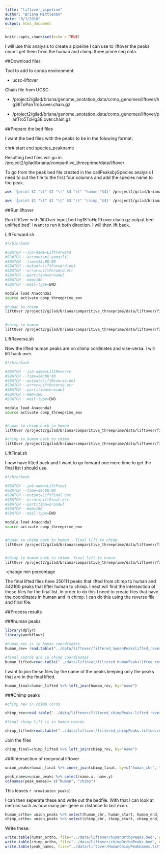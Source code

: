 ```yaml
---
title: "liftover_pipeline"
author: "Briana Mittleman"
date: "8/1/2018"
output: html_document
---
```


```r
knitr::opts_chunk$set(echo = TRUE)
```

I will use this analysis to create a pipeline I can use to liftover the peaks once I get them from the human and chimp three prime seq data.  

##Download files 


Tool to add to conda environment:  

* ucsc-liftover  

Chain file from UCSC:  

* /project2/gilad/briana/genome_anotation_data/comp_genomes/liftover/hg38ToPanTro5.over.chain.gz  

* /project2/gilad/briana/genome_anotation_data/comp_genomes/liftover/panTro5ToHg38.over.chain.gz  

##Prepare the bed files

I want the bed files with the peaks to be in the folowing format:  

chr# start end species_peakname

Resulting bed files will go in: /project2/gilad/briana/comparitive_threeprime/data/liftover

To go from the peak bed file created in the callPeaksbySpecies analysis I need to cut the file to the first four columns and add the species name to the peak.  

```bash
awk '{print $1 "\t" $2 "\t" $3 "\t" "human_"$4}' /project2/gilad/briana/comparitive_threeprime/human/data/mergedPeaks_comb/filtered_APApeaks_merged_allchrom_named_human.bed > /project2/gilad/briana/comparitive_threeprime/data/liftover/filtered_humanPeaks.bed
```


```bash
awk '{print $1 "\t" $2 "\t" $3 "\t" "chimp_"$4}' /project2/gilad/briana/comparitive_threeprime/chimp/data/mergedPeaks_comb/filtered_APApeaks_merged_allchrom_named_chimp.bed > /project2/gilad/briana/comparitive_threeprime/data/liftover/filtered_chimpPeaks.bed
```

##Run liftover  

Run liftOver with 'liftOver input.bed hg18ToHg19.over.chain.gz output.bed unlifted.bed' I want to run it both direction. I will then lift back.   


LiftForward.sh
```bash
#!/bin/bash

#SBATCH --job-name=LiftForward
#SBATCH --account=pi-yangili1
#SBATCH --time=24:00:00
#SBATCH --output=LiftForward.out
#SBATCH --error=LiftForward.err
#SBATCH --partition=broadwl
#SBATCH --mem=16G
#SBATCH --mail-type=END

module load Anaconda3
source activate comp_threeprime_env

#human to chimp
liftOver /project2/gilad/briana/comparitive_threeprime/data/liftover/filtered_humanPeaks.bed /project2/gilad/briana/genome_anotation_data/comp_genomes/liftover/hg38ToPanTro5.over.chain.gz /project2/gilad/briana/comparitive_threeprime/data/liftover/filtered_humanPeakslifted.bed /project2/gilad/briana/comparitive_threeprime/data/liftover/filtered_humanPeaksunlifted.bed
 

#chimp to human 
liftOver /project2/gilad/briana/comparitive_threeprime/data/liftover/filtered_chimpPeaks.bed /project2/gilad/briana/genome_anotation_data/comp_genomes/liftover/panTro5ToHg38.over.chain.gz /project2/gilad/briana/comparitive_threeprime/data/liftover/filtered_chimpPeaks.lifted.bed /project2/gilad/briana/comparitive_threeprime/data/liftover/filtered_chimpPeaks.unlifted.bed
```




LiftReverse.sh  

Now the lifted human peaks are on chimp cordinates and vise-versa. I will lift back over.  

```bash
#!/bin/bash

#SBATCH --job-name=LiftReverse
#SBATCH --time=24:00:00
#SBATCH --output=LiftReverse.out
#SBATCH --error=LiftReverse.err
#SBATCH --partition=broadwl
#SBATCH --mem=16G
#SBATCH --mail-type=END

module load Anaconda3
source activate comp_threeprime_env


#human to chimp back to human
liftOver /project2/gilad/briana/comparitive_threeprime/data/liftover/filtered_humanPeakslifted.bed /project2/gilad/briana/genome_anotation_data/comp_genomes/liftover/panTro5ToHg38.over.chain.gz /project2/gilad/briana/comparitive_threeprime/data/liftover/filtered_humanPeakslifted_reverse.bed /project2/gilad/briana/comparitive_threeprime/data/liftover/filtered_humanPeaksunlifted.reverse.bed

#chimp to human back to chimp
liftOver /project2/gilad/briana/comparitive_threeprime/data/liftover/filtered_chimpPeaks.lifted.bed /project2/gilad/briana/genome_anotation_data/comp_genomes/liftover/hg38ToPanTro5.over.chain.gz /project2/gilad/briana/comparitive_threeprime/data/liftover/filtered_chimpPeaks.lifted.reverse.bed /project2/gilad/briana/comparitive_threeprime/data/liftover/filtered_chimpPeaks.unlifted.reverse.bed

```

LiftFinal.sh 

I now have lifted back and I want to go forward one more time to get the final list i should use.  


```bash
#!/bin/bash

#SBATCH --job-name=LiftFinal
#SBATCH --time=24:00:00
#SBATCH --output=LiftFinal.out
#SBATCH --error=LiftFinal.err
#SBATCH --partition=broadwl
#SBATCH --mem=16G
#SBATCH --mail-type=END

module load Anaconda3
source activate comp_threeprime_env


#human to chimp back to human - final lift to chimp
liftOver /project2/gilad/briana/comparitive_threeprime/data/liftover/filtered_humanPeakslifted_reverse.bed /project2/gilad/briana/genome_anotation_data/comp_genomes/liftover/hg38ToPanTro5.over.chain.gz /project2/gilad/briana/comparitive_threeprime/data/liftover/filtered_humanPeakslifted_reverse.finalCcords.bed /project2/gilad/briana/comparitive_threeprime/data/liftover/filtered_humanPeaksunlifted.reverse.final.bed


#chimp to human back to chimp- final lift to human
liftOver /project2/gilad/briana/comparitive_threeprime/data/liftover/filtered_chimpPeaks.lifted.reverse.bed /project2/gilad/briana/genome_anotation_data/comp_genomes/liftover/panTro5ToHg38.over.chain.gz /project2/gilad/briana/comparitive_threeprime/data/liftover/filtered_chimpPeaks.lifted.reverse.finalHcords.bed /project2/gilad/briana/comparitive_threeprime/data/liftover/filtered_chimpPeaks.unlifted.reverse.final.bed

```


-change min percentage


The final lifted files have 350111 peaks that lifted from chimp to human and 442100 peaks that lifter human to chimp. I next will find the intersection of these files for the final list. In order to do this I need to create files that have the coordinates in human and in chimp. I can do this using the reverse file and final file.  


##Process results  

###human peaks  

```r
library(dplyr)
library(workflowr)
```


```r
#human rev is in human coordinates 
human_rev= read.table("../data/liftover/filtered_humanPeakslifted_reverse.bed", col.names = c("human_chr", "human_start", "human_end", "name"), stringsAsFactors = F)

#final coords are in chimp coordinates  
human_lifted=read.table("../data/liftover/filtered_humanPeakslifted_reverse.finalCcords.bed", col.names = c("chimp_chr", "chimp_start", "chimp_end", "name"), stringsAsFactors = F)
```


I want to join these files by the name of the peaks keeping only the peaks that are in the final lifted.  

```r
human_final=human_lifted %>% left_join(human_rev, by="name")
```

###Chimp peaks  

```r
#chimp rev in chimp cords  

chimp_rev=read.table("../data/liftover/filtered_chimpPeaks.lifted.reverse.bed", col.names = c("chimp_chr", "chimp_start", "chimp_end", "name"), stringsAsFactors = F)

#final chimp lift is in human coords  

chimp_lifted=read.table("../data/liftover/filtered_chimpPeaks.lifted.reverse.finalHcords.bed", col.names=c( "human_chr", "human_start", "human_end", "name"),stringsAsFactors = F )
```


Join the files  

```r
chimp_final=chimp_lifted %>% left_join(chimp_rev, by="name")
```



###Intersection of reciprocal liftover  
```r
union_peaks=human_final %>% inner_join(chimp_final, by=c("human_chr", "human_start", "human_end", "chimp_chr", "chimp_start", "chimp_end" ))

peak_names=union_peaks %>% select(name.x, name.y) 
colnames(peak_names)= c("human", "chimp")
```
This leaves `r nrow(union_peaks)` 


I can then seperate these and write out the bedfile. With that I can look at metrics such as how many per gene or distance to last exon.  

```r
human_ortho= union_peaks %>% select(human_chr, human_start, human_end, name.x) 
chimp_ortho= union_peaks %>% select(chimp_chr, chimp_start, chimp_end, name.y)
```


Write these:  
```r
write.table(human_ortho, file="../data/liftover/humanOrthoPeaks.bed", quote = F, row.names = F, col.names = F,sep="\t")
write.table(chimp_ortho, file="../data/liftover/chimpOrthoPeaks.bed", quote= F, row.names = F, col.names = F, sep="\t")
write.table(peak_names, file="../data/liftover/HumanChimpPeaknames.txt", quote=F, row.names = F, col.names = T, sep="\t")
```


